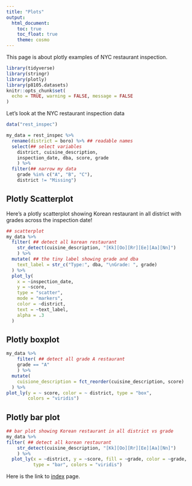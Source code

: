 ```yaml
---
title: "Plots"
output: 
  html_document:
    toc: true
    toc_float: true
    theme: cosmo
---
```



This page is about plotly examples of NYC restaurant inspection. 

```r
library(tidyverse)
library(stringr)
library(plotly)
library(p8105.datasets)
knitr::opts_chunk$set(
  echo = TRUE, warning = FALSE, message = FALSE
)
```

Let's look at the NYC restaurant inspection data
```r
data("rest_inspec")

my_data = rest_inspec %>% 
  rename(district = boro) %>% ## readable names
  select(## select variables
    district, cuisine_description, 
    inspection_date, dba, score, grade
    ) %>% 
  filter(## narrow my data
    grade %in% c("A", "B", "C"), 
    district != "Missing") 
```

## Plotly Scatterplot

Here's a plotly scatterplot showing Korean restaurant in all district with grades across the inspection date!
```r
## scatterplot 
my_data %>%     
  filter( ## detect all korean restaurant
    str_detect(cuisine_description, "[Kk][Oo][Rr][Ee][Aa][Nn]")
    ) %>% 
  mutate( ## the tiny label showing grade and dba
    text_label = str_c("Type:", dba, "\nGrade: ", grade) 
  ) %>% 
  plot_ly(
    x = ~inspection_date, 
    y = ~score, 
    type = "scatter", 
    mode = "markers", 
    color = ~district, 
    text = ~text_label, 
    alpha = .3
  )
```

## Plotly boxplot

```r
my_data %>% 
    filter( ## detect all grade A restaurant
    grade == "A"
    ) %>% 
  mutate(
    cuisione_description = fct_reorder(cuisine_description, score)
  ) %>% 
plot_ly(y = ~ score, color = ~ district, type = "box", 
        colors = "viridis")
```

## Plotly bar plot
```r
## bar plot showing Korean restaurant in all district vs grade
my_data %>% 
filter( ## detect all korean restaurant
    str_detect(cuisine_description, "[Kk][Oo][Rr][Ee][Aa][Nn]")
    ) %>% 
  plot_ly(x = ~district, y = ~score, fill = ~grade, color = ~grade, 
          type = "bar", colors = "viridis")
```


Here is the link to [index](index.html) page.

